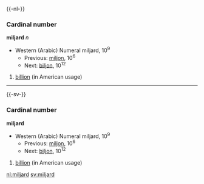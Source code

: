 {{-nl-}}
===Cardinal number===
'''miljard''' ''n''

* Western (Arabic) Numeral miljard, 10<sup>9</sup>
**Previous: [[miljon]], 10<sup>6</sup>
**Next: [[biljon]], 10<sup>12</sup>

#[[billion]] (in American usage)

----
{{-sv-}}
===Cardinal number===
'''miljard'''
* Western (Arabic) Numeral miljard, 10<sup>9</sup>
**Previous: [[miljon]], 10<sup>6</sup>
**Next: [[biljon]], 10<sup>12</sup>

#[[billion]] (in American usage)

[[nl:miljard]]
[[sv:miljard]]